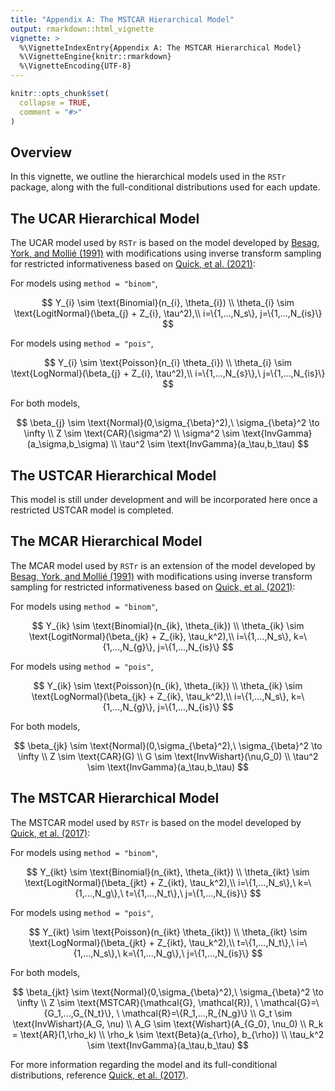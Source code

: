 ```yaml
---
title: "Appendix A: The MSTCAR Hierarchical Model"
output: rmarkdown::html_vignette
vignette: >
  %\VignetteIndexEntry{Appendix A: The MSTCAR Hierarchical Model}
  %\VignetteEngine{knitr::rmarkdown}
  %\VignetteEncoding{UTF-8}
---
```


```r
knitr::opts_chunk$set(
  collapse = TRUE,
  comment = "#>"
)
```

## Overview

In this vignette, we outline the hierarchical models used in the `RSTr` package, along with the full-conditional distributions used for each update.

## The UCAR Hierarchical Model

The UCAR model used by `RSTr` is based on the model developed by [Besag, York, and Mollié (1991)](https://link.springer.com/article/10.1007/bf00116466) with modifications using inverse transform sampling for restricted informativeness based on [Quick, et al. (2021)](https://pubmed.ncbi.nlm.nih.gov/33980402/):

For models using `method = "binom"`,

$$
Y_{i} \sim \text{Binomial}(n_{i}, \theta_{i}) \\
\theta_{i} \sim \text{LogitNormal}(\beta_{j} + Z_{i}, \tau^2),\\ 
i=\{1,...,N_s\}, j=\{1,...,N_{is}\}
$$

For models using `method = "pois"`,

$$
Y_{i} \sim \text{Poisson}(n_{i} \theta_{i}) \\
\theta_{i} \sim \text{LogNormal}(\beta_{j} + Z_{i}, \tau^2),\\ 
i=\{1,...,N_{s}\},\ j=\{1,...,N_{is}\}
$$

For both models,

$$
\beta_{j} \sim \text{Normal}(0,\sigma_{\beta}^2),\ \sigma_{\beta}^2 \to \infty \\
Z \sim \text{CAR}(\sigma^2) \\
\sigma^2 \sim \text{InvGamma}(a_\sigma,b_\sigma) \\
\tau^2 \sim \text{InvGamma}(a_\tau,b_\tau)
$$

## The USTCAR Hierarchical Model

This model is still under development and will be incorporated here once a restricted USTCAR model is completed.

## The MCAR Hierarchical Model

The MCAR model used by `RSTr` is an extension of the model developed by [Besag, York, and Mollié (1991)](https://link.springer.com/article/10.1007/bf00116466) with modifications using inverse transform sampling for restricted informativeness based on [Quick, et al. (2021)](https://pubmed.ncbi.nlm.nih.gov/33980402/):

For models using `method = "binom"`,

$$
Y_{ik} \sim \text{Binomial}(n_{ik}, \theta_{ik}) \\
\theta_{ik} \sim \text{LogitNormal}(\beta_{jk} + Z_{ik}, \tau_k^2),\\ 
i=\{1,...,N_s\}, k=\{1,...,N_{g}\}, j=\{1,...,N_{is}\}
$$

For models using `method = "pois"`,

$$
Y_{ik} \sim \text{Poisson}(n_{ik}, \theta_{ik}) \\
\theta_{ik} \sim \text{LogNormal}(\beta_{jk} + Z_{ik}, \tau_k^2),\\ 
i=\{1,...,N_s\}, k=\{1,...,N_{g}\}, j=\{1,...,N_{is}\}
$$

For both models,

$$
\beta_{jk} \sim \text{Normal}(0,\sigma_{\beta}^2),\ \sigma_{\beta}^2 \to \infty \\
Z \sim \text{CAR}(G) \\
G \sim \text{InvWishart}(\nu,G_0) \\
\tau^2 \sim \text{InvGamma}(a_\tau,b_\tau)
$$

## The MSTCAR Hierarchical Model

The MSTCAR model used by `RSTr` is based on the model developed by [Quick, et al. (2017)](https://doi.org/10.1214/17-AOAS1068):

For models using `method = "binom"`,

$$
Y_{ikt} \sim \text{Binomial}(n_{ikt}, \theta_{ikt}) \\
\theta_{ikt} \sim \text{LogitNormal}(\beta_{jkt} + Z_{ikt}, \tau_k^2),\\ 
i=\{1,...,N_s\},\ k=\{1,...,N_g\},\ t=\{1,...,N_t\},\ j=\{1,...,N_{is}\}
$$

For models using `method = "pois"`,

$$
Y_{ikt} \sim \text{Poisson}(n_{ikt} \theta_{ikt}) \\
\theta_{ikt} \sim \text{LogNormal}(\beta_{jkt} + Z_{ikt}, \tau_k^2),\\ 
t=\{1,...,N_t\},\ i=\{1,...,N_s\},\ k=\{1,...,N_g\},\ j=\{1,...,N_{is}\}
$$

For both models,

$$
\beta_{jkt} \sim \text{Normal}(0,\sigma_{\beta}^2),\ \sigma_{\beta}^2 \to \infty \\
Z \sim \text{MSTCAR}(\mathcal{G}, \mathcal{R}), \ \mathcal{G}=\{G_1,...,G_{N_t}\}, \ \mathcal{R}=\{R_1,...,R_{N_g}\} \\
G_t \sim \text{InvWishart}(A_G, \nu) \\
A_G \sim \text{Wishart}(A_{G_0}, \nu_0) \\
R_k = \text{AR}(1,\rho_k) \\
\rho_k \sim \text{Beta}(a_{\rho}, b_{\rho}) \\
\tau_k^2 \sim \text{InvGamma}(a_\tau,b_\tau)
$$

For more information regarding the model and its full-conditional distributions, reference [Quick, et al. (2017)](https://doi.org/10.1214/17-AOAS1068).